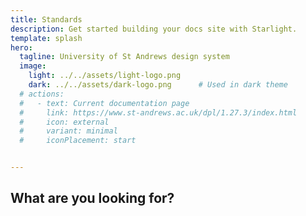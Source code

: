 ```yaml
---
title: Standards
description: Get started building your docs site with Starlight.
template: splash
hero:
  tagline: University of St Andrews design system
  image:
    light: ../../assets/light-logo.png
    dark: ../../assets/dark-logo.png      # Used in dark theme
  # actions:
  #   - text: Current documentation page
  #     link: https://www.st-andrews.ac.uk/dpl/1.27.3/index.html
  #     icon: external
  #     variant: minimal
  #     iconPlacement: start


---
```



## What are you looking for?

<CardGrid>
	<LinkCard
    title="Example guide"
    href="/guides/example"
    description="Starlight's built-in example of a guide."/>
  <LinkCard
    title="Core"
    href="/guides/example"
    description="Starlight's built-in example of a guide."/>
  <LinkCard
    title="Components"
    href="/guides/example"
    description="Starlight's built-in example of a guide."/>
  <LinkCard
    title="Patterns"
    href="/guides/example"
    description="Starlight's built-in example of a guide."/>
  <LinkCard
    title="Page examples"
    href="/guides/example"
    description="Starlight's built-in example of a guide."/>
  <LinkCard
    title="Page examples"
    href="/guides/example"
    description="Starlight's built-in example of a guide."/>
</CardGrid>

